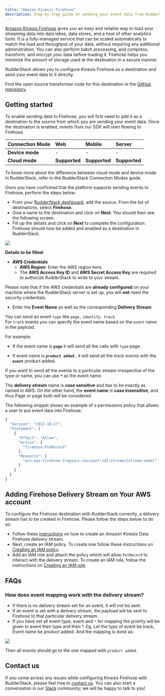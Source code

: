 ```yaml
---
title: "Amazon Kinesis Firehose"
description: Step-by-step guide on sending your event data from RudderStack to Kinesis Firehose.
---
```


[Amazon Kinesis Firehose](https://aws.amazon.com/kinesis/data-firehose/) gives you an easy and reliable way to load your streaming data into data lakes, data stores, and a host of other analytics tools. It is a fully-managed service that can be scaled automatically to match the load and throughput of your data, without requiring any additional administration. You can also perform batch processing, and compress, transform, and encrypt your data before loading it. Firehose helps you minimize the amount of storage used at the destination in a secure manner.

RudderStack allows you to configure Kinesis Firehose as a destination and send your event data to it directly.

<div class="infoBlock">
Find the open source transformer code for this destination in the <a href="https://github.com/rudderlabs/rudder-transformer/tree/master/v0/destinations/firehose">GitHub repository</a>.
</div>

## Getting started

To enable sending data to Firehose, you will first need to add it as a destination to the source from which you are sending your event data. Once the destination is enabled, events from our SDK will start flowing to Firehose.

| **Connection Mode** | **Web**       | **Mobile**    | **Server**    |
| :------------------ | :------------ | :------------ | :------------ |
| **Device mode**     | -             | -             | -             |
| **Cloud mode**      | **Supported** | **Supported** | **Supported** |

<div class="infoBlock">
To know more about the difference between cloud mode and device mode in RudderStack, refer to the <Link to="/destinations/rudderstack-connection-modes/">RudderStack Connection Modes</Link> guide.
</div>

Once you have confirmed that the platform supports sending events to Firehose, perform the steps below:

- From your [RudderStack dashboard](https://app.rudderlabs.com/), add the source. From the list of destinations, select **Firehose.**
- Give a name to the destination and click on **Next**. You should then see the following screen.
- Fill up the details and click on **Next** to complete the configuration. Firehose should now be added and enabled as a destination in RudderStack.

<img src="../../assets/image (88).png" />

**Details to be filled:**

- **AWS Credentials**
  - **AWS Region**: Enter the AWS region here.
  - The **AWS Access Key ID** and **AWS Secret Access Key** are required to authorize RudderStack to write to your stream.

<div class="successBlock">

  Please note that if the AWS credentials are **already configured** on your
  machine where the RudderStack server is set up, you will **not** need the
  security credentials.
</div>

- Enter the **Event Name** as well as the corresponding **Delivery Stream**.

<div class="infoBlock">

You can send an event `type` like `page,` `identify,` `track`.  
For `track` events you can specify the event name based on the `event` name in the payload.

For example:

<ul>
<li>

If the event name is **`page`** it will send all the calls with `type` page.
</li>
<li>

If event name is **`product added`** , it will send all the track events with the **`event`** product added.
</li>
</ul>
  </div>

<div class="infoBlock">

If you want to send all the events to a particular stream irrespective of the type or name, you can use **`*`** as the event name.

</div>

<div class="warningBlock">

The **delivery stream** name is **case sensitive** and has to be exactly as named in AWS. On the other hand, the **event name** is **case insensitive**, and thus Page or page both will be considered.

</div>

The following snippet shows an example of a permissions policy that allows a user to put event data into Firehose:

```javascript
{
  "Version": "2012-10-17",
  "Statement": [
    {
      "Effect": "Allow",
      "Action": [
        "firehose:PutRecord"
      ],
      "Resource": [
        "arn:aws:firehose:{region}:{account-id}:stream/{stream-name}"
      ]
    }
  ]
}
```

## Adding Firehose Delivery Stream on Your AWS account

To configure the Firehose destination with RudderStack correctly, a delivery stream has to be created in Firehose. Please follow the steps below to do so:

- Follow these [instructions](http://docs.aws.amazon.com/firehose/latest/dev/basic-create.html) on how to create an Amazon Kinesis Data Firehose delivery stream.
- Next, create an IAM policy. To create one follow these instructions on [Creating an IAM policy](http://docs.aws.amazon.com/IAM/latest/UserGuide/access_policies_create.html).
- Add an IAM role and attach the policy which will allow `PutRecord` to interact with the delivery stream. To create an IAM role, follow the instructions on [Creating an IAM role](http://docs.aws.amazon.com/IAM/latest/UserGuide/id_roles_create_for-user.html#roles-creatingrole-user-console).

## FAQs

### How does event mapping work with the delivery stream?

- If there is no delivery stream set for an event, it will not be sent.
- If an event is set with a delivery stream, the payload will be sent to Firehose to that particular delivery stream.
- If you have set all event type, event and `*` for mapping the priority will be given to event then type and then \*. Eg. Let the type of event be track, Event name be product added. And the mapping is done as:

<img src="../../assets/screenshot-2020-07-14-at-10.37.02-pm.png" />

Then all events should go to the one mapped with `product added`.

## Contact us

If you come across any issues while configuring Kinesis Firehose with RudderStack, please feel free to [contact us](mailto:%20docs@rudderstack.com). You can also start a conversation in our [Slack](https://rudderstack.com/join-rudderstack-slack-community) community; we will be happy to talk to you!
